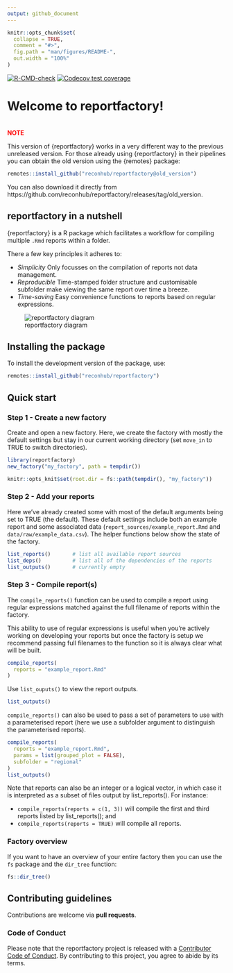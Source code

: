 ```yaml
---
output: github_document
---
```


<!-- README.md is generated from README.Rmd. Please edit that file -->

```r
knitr::opts_chunk$set(
  collapse = TRUE,
  comment = "#>",
  fig.path = "man/figures/README-",
  out.width = "100%"
)
```

<!-- badges: start -->
[![R-CMD-check](https://github.com/reconhub/reportfactory/workflows/R-CMD-check/badge.svg)](https://github.com/reconhub/reportfactory/actions)
[![Codecov test coverage](https://codecov.io/gh/reconhub/reportfactory/branch/master/graph/badge.svg)](https://codecov.io/gh/reconhub/reportfactory?branch=master)
<!-- badges: end -->

# Welcome to reportfactory!

<br>
**<span style="color: red;">NOTE</span>**

This version of {reportfactory} works in a very different way to the previous
unreleased version.  For those already using {reportfactory} in their pipelines
you can obtain the old version using the {remotes} package:

```r
remotes::install_github("reconhub/reportfactory@old_version")
``` 

You can also download it directly from
https://github.com/reconhub/reportfactory/releases/tag/old_version.

## reportfactory in a nutshell 

{reportfactory} is a R package which facilitates a workflow for compiling
multiple `.Rmd` reports within a folder. 

There a few key principles it adheres to:

- *Simplicity* Only focusses on the compilation of reports not data management. 
- *Reproducible* Time-stamped folder structure and customisable subfolder make
  viewing the same report over time a breeze.
- *Time-saving* Easy convenience functions to reports based on regular
  expressions.


![reportfactory diagram](https://raw.githubusercontent.com/reconhub/reportfactory/master/artwork/workflow.png)

## Installing the package

To install the development version of the package, use:

```r
remotes::install_github("reconhub/reportfactory")
```



## Quick start

### Step 1 - Create a new factory
Create and open a new factory. Here, we create the factory with mostly the
default settings but stay in our current working directory (set `move_in` to 
TRUE to switch directories).


```r
library(reportfactory)
new_factory("my_factory", path = tempdir())
```

```r
knitr::opts_knit$set(root.dir = fs::path(tempdir(), "my_factory"))
```

### Step 2 - Add your reports
Here we've already created some with most of the default arguments being set to
TRUE (the default). These default settings include both an example report and
some associated data (`report_sources/example_report.Rmd` and 
`data/raw/example_data.csv`).  The helper functions below show the state of the
factory.

```r
list_reports()       # list all available report sources
list_deps()          # list all of the dependencies of the reports
list_outputs()       # currently empty
```

### Step 3 - Compile report(s)

The `compile_reports()` function can be used to compile a report using regular
expressions matched against the full filename of reports within the factory. 

This ability to use of regular expressions is useful when you're actively
working on developing your reports but once the factory is setup we recommend
passing full filenames to the function so it is always clear what will be built.

```r
compile_reports( 
  reports = "example_report.Rmd"
)
```

Use `list_ouputs()` to view the report outputs.
```r
list_outputs()
```

`compile_reports()` can also be used to pass a set of parameters to use with a
parameterised report (here we use a subfolder argument to distinguish the
parameterised reports).

```r
compile_reports(
  reports = "example_report.Rmd",
  params = list(grouped_plot = FALSE),
  subfolder = "regional"
)
list_outputs()
```

Note that reports can also be an integer or a logical vector, in which case it
is interpreted as a subset of files output by list_reports(). For instance:
  
  * `compile_reports(reports = c(1, 3))` will compile the first and third
    reports listed by list_reports(); and
  * `compile_reports(reports = TRUE)` will compile all reports.

### Factory overview

If you want to have an overview of your entire factory then you can use the
`fs` package and the `dir_tree` function:
```r
fs::dir_tree()
```

## Contributing guidelines
Contributions are welcome via **pull requests**.

### Code of Conduct
Please note that the reportfactory project is released with a 
[Contributor Code of Conduct](https://contributor-covenant.org/version/2/0/CODE_OF_CONDUCT.html).
By contributing to this project, you agree to abide by its terms.

